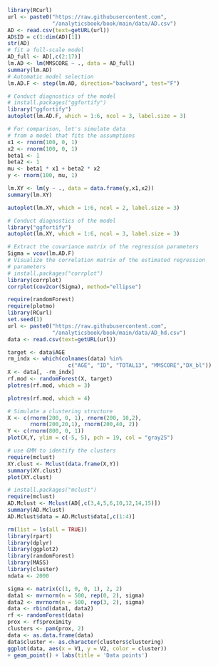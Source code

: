 
\chapter{Chapter 6: Diagnosis \newline \textit{Residuals \& Heterogeneity}}


```r
library(RCurl)
url <- paste0("https://raw.githubusercontent.com",
              "/analyticsbook/book/main/data/AD.csv")
AD <- read.csv(text=getURL(url))
AD$ID = c(1:dim(AD)[1])
str(AD)
# fit a full-scale model
AD_full <- AD[,c(2:17)]
lm.AD <- lm(MMSCORE ~ ., data = AD_full)
summary(lm.AD)
# Automatic model selection
lm.AD.F <- step(lm.AD, direction="backward", test="F")
```


```r
# Conduct diagnostics of the model
# install.packages("ggfortify")
library("ggfortify")
autoplot(lm.AD.F, which = 1:6, ncol = 3, label.size = 3)
```


```r
# For comparison, let's simulate data 
# from a model that fits the assumptions
x1 <- rnorm(100, 0, 1)
x2 <- rnorm(100, 0, 1)
beta1 <- 1
beta2 <- 1
mu <- beta1 * x1 + beta2 * x2
y <- rnorm(100, mu, 1)
```


```r
lm.XY <- lm(y ~ ., data = data.frame(y,x1,x2))
summary(lm.XY)
```


```r
autoplot(lm.XY, which = 1:6, ncol = 2, label.size = 3)
```


```r
# Conduct diagnostics of the model
library("ggfortify")
autoplot(lm.XY, which = 1:6, ncol = 3, label.size = 3)
```


```r
# Extract the covariance matrix of the regression parameters
Sigma = vcov(lm.AD.F)
# Visualize the correlation matrix of the estimated regression 
# parameters
# install.packages("corrplot")
library(corrplot)
corrplot(cov2cor(Sigma), method="ellipse")
```


```r
require(randomForest)
require(plotmo)
library(RCurl)
set.seed(1)
url <- paste0("https://raw.githubusercontent.com",
              "/analyticsbook/book/main/data/AD_hd.csv")
data <- read.csv(text=getURL(url))

target <- data$AGE
rm_indx <- which(colnames(data) %in% 
                   c("AGE", "ID", "TOTAL13", "MMSCORE","DX_bl"))
X <- data[, -rm_indx]
rf.mod <- randomForest(X, target)
plotres(rf.mod, which = 3)
```


```r
plotres(rf.mod, which = 4)
```


```r
# Simulate a clustering structure
X <- c(rnorm(200, 0, 1), rnorm(200, 10,2), 
       rnorm(200,20,1), rnorm(200,40, 2))
Y <- c(rnorm(800, 0, 1))
plot(X,Y, ylim = c(-5, 5), pch = 19, col = "gray25")
```


```r
# use GMM to identify the clusters
require(mclust)
XY.clust <- Mclust(data.frame(X,Y))
summary(XY.clust)
plot(XY.clust)
```


```r
# install.packages("mclust")
require(mclust)
AD.Mclust <- Mclust(AD[,c(3,4,5,6,10,12,14,15)])
summary(AD.Mclust)
AD.Mclust$data = AD.Mclust$data[,c(1:4)]
```


```r
rm(list = ls(all = TRUE))
library(rpart)
library(dplyr)
library(ggplot2)
library(randomForest)
library(MASS)
library(cluster)
ndata <- 2000

sigma <- matrix(c(1, 0, 0, 1), 2, 2)
data1 <- mvrnorm(n = 500, rep(0, 2), sigma)
data2 <- mvrnorm(n = 500, rep(3, 2), sigma)
data <- rbind(data1, data2)
rf <- randomForest(data)
prox <- rf$proximity
clusters <- pam(prox, 2)
data <- as.data.frame(data)
data$cluster <- as.character(clusters$clustering)
ggplot(data, aes(x = V1, y = V2, color = cluster)) 
+ geom_point() + labs(title = 'Data points')
```

